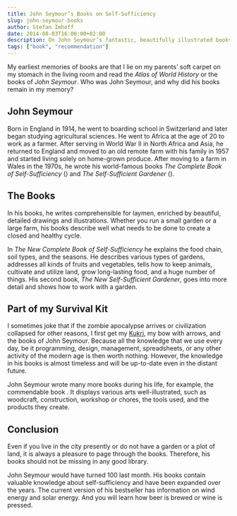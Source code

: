 ```yaml
---
title: John Seymour’s Books on Self-Sufficiency
slug: john-seymour-books
author: Stefan Imhoff
date: 2014-08-03T16:00:00+02:00
description: On John Seymour’s fantastic, beautifully illustrated books on self-sufficiency, agriculture, and crafts. The optimal equipment for an upcoming zombie apocalypse.
tags: ["book", "recommendation"]
---
```


My earliest memories of books are that I lie on my parents’ soft carpet on my stomach in the living room and read the <cite>Atlas of World History</cite> or the books of _John Seymour_. Who was John Seymour, and why did his books remain in my memory?

## John Seymour

Born in England in 1914, he went to boarding school in Switzerland and later began studying agricultural sciences. He went to Africa at the age of 20 to work as a farmer. After serving in World War II in North Africa and Asia, he returned to England and moved to an old remote farm with his family in 1957 and started living solely on home-grown produce. After moving to a farm in Wales in the 1970s, he wrote his world-famous books <cite>The Complete Book of Self-Sufficiency</cite> (<cite lang="de"><AffiliateLink asin="3831015775" text="Das große Buch vom Leben auf dem Lande" /></cite>) and <cite>The Self-Sufficient Gardener</cite> (<cite lang="de"><AffiliateLink asin="3783161452" text="Selbstversorgung aus dem Garten" /></cite>).

<Bookshelf>
  <AmazonBook asin="3831015775" />
  <AmazonBook asin="3783161452" />
</Bookshelf>

## The Books

In his books, he writes comprehensible for laymen, enriched by beautiful, detailed drawings and illustrations. Whether you run a small garden or a large farm, his books describe well what needs to be done to create a closed and healthy cycle.

In _The New Complete Book of Self-Sufficiency_ he explains the food chain, soil types, and the seasons. He describes various types of gardens, addresses all kinds of fruits and vegetables, tells how to keep animals, cultivate and utilize land, grow long-lasting food, and a huge number of things. His second book, _The New Self-Sufficient Gardener_, goes into more detail and shows how to work with a garden.

## Part of my Survival Kit

I sometimes joke that if the zombie apocalypse arrives or civilization collapsed for other reasons, I first get my [Kukri](https://en.wikipedia.org/wiki/Khukuri), my bow with arrows, and the books of John Seymour. Because all the knowledge that we use every day, be it programming, design, management, spreadsheets, or any other activity of the modern age is then worth nothing. However, the knowledge in his books is almost timeless and will be up-to-date even in the distant future.

John Seymour wrote many more books during his life, for example, the commendable book <cite><AffiliateLink asin="0863181740" text="The National Trust Book of Forgotten Household Crafts" /></cite>. It displays various arts well-illustrated, such as woodcraft, construction, workshop or chores, the tools used, and the products they create.

## Conclusion

Even if you live in the city presently or do not have a garden or a plot of land, it is always a pleasure to page through the books. Therefore, his books should not be missing in any good library.

John Seymour would have turned 100 last month. His books contain valuable knowledge about self-sufficiency and have been expanded over the years. The current version of his bestseller <cite><AffiliateLink asin="1405345101" text="The New Complete Book of Self-Sufficiency" /></cite> has information on wind energy and solar energy. And you will learn how beer is brewed or wine is pressed.
